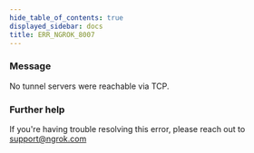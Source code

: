 ```yaml
---
hide_table_of_contents: true
displayed_sidebar: docs
title: ERR_NGROK_8007
---
```


### Message

No tunnel servers were reachable via TCP.

### Further help

If you're having trouble resolving this error, please reach out to [support@ngrok.com](mailto:support@ngrok.com?subject=Help%20with%20ERR_NGROK_8007)
